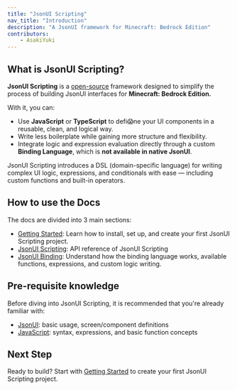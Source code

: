 ```yaml
---
title: "JsonUI Scripting"
nav_title: "Introduction"
description: "A JsonUI framework for Minecraft: Bedrock Edition"
contributors:
    - AsakiYuki
---
```


## What is JsonUI Scripting?

**JsonUI Scripting** is a [open-source](https://github.com/AsakiYuki/jsonui-scripting) framework designed to simplify the process of building JsonUI interfaces for **Minecraft: Bedrock Edition.**

With it, you can:

-   Use **JavaScript** or **TypeScript** to defi😱ne your UI components in a reusable, clean, and logical way.
-   Write less boilerplate while gaining more structure and flexibility.
-   Integrate logic and expression evaluation directly through a custom **Binding Language**, which is **not available in native JsonUI**.

JsonUI Scripting introduces a DSL (domain-specific language) for writing complex UI logic, expressions, and conditionals with ease — including custom functions and built-in operators.

## How to use the Docs

The docs are divided into 3 main sections:

-   [Getting Started](/jsonui/getting-started):
    Learn how to install, set up, and create your first JsonUI Scripting project.
-   [JsonUI Scripting](/api-referencei):
    API reference of JsonUI Scripting
-   [JsonUI Binding](/jsonui/binding):
    Understand how the binding language works, available functions, expressions, and custom logic writing.

## Pre-requisite knowledge

Before diving into JsonUI Scripting, it is recommended that you're already familiar with:

-   [JsonUI](https://wiki.bedrock.dev/json-ui/json-ui-intro):
    basic usage, screen/component definitions
-   [JavaScript](https://developer.mozilla.org/en-US/docs/Web/JavaScript):
    syntax, expressions, and basic function concepts

## Next Step

Ready to build?
Start with [Getting Started](/jsonui/getting-started) to create your first JsonUI Scripting project.
